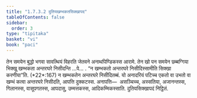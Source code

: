 ```yaml
---
title: "1.7.3.2 दुतियखम्भकतसिक्खापद"
tableOfContents: false
sidebar:
  order: 3
type: "tipitaka"
basket: "vi"
book: "paci"
---
```



<DynamicBreadcrumb />

<Division number="597" book="paci">

<Paragraph number="1790" book="paci">
तेन समयेन बुद्धो भगवा सावत्थियं विहरति जेतवने अनाथपिण्डिकस्स आरामे. तेन खो पन समयेन छब्बग्गिया भिक्खू खम्भकता अन्तरघरे निसीदन्ति …पे… .
</Paragraph>

<Paragraph number="1791" book="paci">
<Emphasis>“न खम्भकतो अन्तरघरे निसीदिस्सामीति सिक्खा करणीया”</Emphasis>ति. (*22*:<Emphasis>167</Emphasis>)
</Paragraph>

<Paragraph number="1792" book="paci">
न खम्भकतेन अन्तरघरे निसीदितब्बं. यो अनादरियं पटिच्च एकतो वा उभतो वा खम्भं कत्वा अन्तरघरे निसीदति, आपत्ति दुक्कटस्स.
</Paragraph>

<Paragraph number="1793" book="paci">
अनापत्ति—  असञ्चिच्च, अस्सतिया, अजानन्तस्स, गिलानस्स, वासूपगतस्स, आपदासु, उम्मत्तकस्स, आदिकम्मिकस्साति.

</Paragraph>
</Division>

<Paragraph number="1794" type="center" book="paci">
दुतियसिक्खापदं निट्ठितं.
</Paragraph>